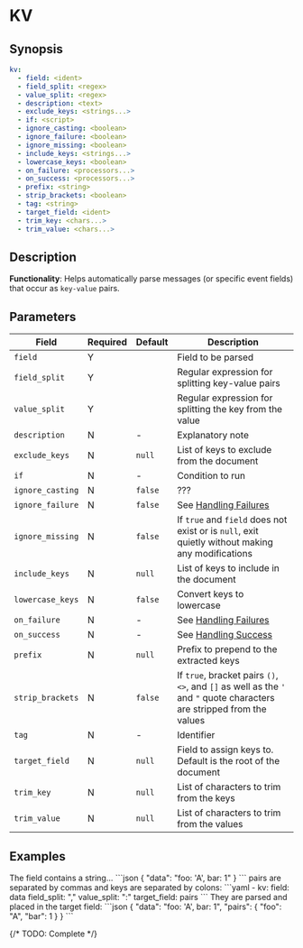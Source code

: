 # KV

## Synopsis

```yaml {2-4}
kv:
  - field: <ident>
  - field_split: <regex>
  - value_split: <regex>
  - description: <text>
  - exclude_keys: <strings...>
  - if: <script>
  - ignore_casting: <boolean>
  - ignore_failure: <boolean>
  - ignore_missing: <boolean>
  - include_keys: <strings...>
  - lowercase_keys: <boolean>
  - on_failure: <processors...>
  - on_success: <processors...>
  - prefix: <string>
  - strip_brackets: <boolean>
  - tag: <string>
  - target_field: <ident>
  - trim_key: <chars...>
  - trim_value: <chars...>
```

## Description

**Functionality**: Helps automatically parse messages (or specific event fields) that occur as `key-value` pairs.

## Parameters

|Field|Required|Default|Description|
|---|---|---|---|
|`field`|Y||Field to be parsed|
|`field_split`|Y||Regular expression for splitting key-value pairs|
|`value_split`|Y||Regular expression for splitting the key from the value|
|`description`|N|-|Explanatory note|
|`exclude_keys`|N|`null`|List of keys to exclude from the document|
|`if`|N|-|Condition to run|
|`ignore_casting`|N|`false`| ??? |
|`ignore_failure`|N|`false`|See [Handling Failures](../handling-failures.mdx)|
|`ignore_missing`|N|`false`|If `true` and `field` does not exist or is `null`, exit quietly without making any modifications|
|`include_keys`|N|`null`|List of keys to include in the document|
|`lowercase_keys`|N|`false`|Convert keys to lowercase|
|`on_failure`|N|-|See [Handling Failures](../handling-failures.mdx)|
|`on_success`|N|-|See [Handling Success](../handling-success.mdx)|
|`prefix`|N|`null`|Prefix to prepend to the extracted keys|
|`strip_brackets`|N|`false`|If `true`, bracket pairs `()`, `<>`, and `[]` as well as the `'` and `"` quote characters are stripped from the values|
|`tag`|N|-|Identifier|
|`target_field`|N|`null`|Field to assign keys to. Default is the root of the document|
|`trim_key`|N|`null`|List of characters to trim from the keys|
|`trim_value`|N|`null`|List of characters to trim from the values|

## Examples

<ExampleGrid>
  <CommentCol>
    The field contains a string...
  </CommentCol>
  <CodeCol>
    ```json
    {
      "data": "foo: 'A', bar: 1"
    }
    ```
  </CodeCol>
  <CommentCol>
    pairs are separated by commas and keys are separated by colons:
  </CommentCol>
  <CodeCol>
    ```yaml
    - kv:
      field: data
      field_split: ","
      value_split: ":"
      target_field: pairs
    ```
  </CodeCol>
  <CommentCol>
    They are parsed and placed in the target field:
  </CommentCol>
  <CodeCol>
    ```json
    {
      "data": "foo: 'A', bar: 1",
      "pairs": {
        "foo": "A",
        "bar": 1
      }
    }
    ```
  </CodeCol>
</ExampleGrid>

{/* TODO: Complete */}